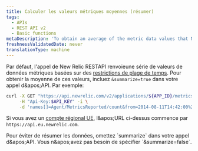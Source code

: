 ```yaml
---
title: Calculer les valeurs métriques moyennes (résumer)
tags:
  - APIs
  - REST API v2
  - Basic functions
metaDescription: 'To obtain an average of the metric data values that New Relic''s REST API returns, include "summarize=true" in your API call.'
freshnessValidatedDate: never
translationType: machine
---
```


Par défaut, l&apos;appel de New Relic RESTAPI renvoieune série de valeurs de données métriques basées sur des [restrictions de plage de temps](/docs/apm/apis/requirements/extracting-metric-data#time). Pour obtenir la moyenne de ces valeurs, incluez `&summarize=true` dans votre appel d&amp;apos;API. Par exemple:

```sh
curl -X GET "https://api.newrelic.com/v2/applications/${APP_ID}/metrics/data.json" \
     -H "Api-Key:$API_KEY" -i \
     -d 'names[]=Agent/MetricsReported/count&from=2014-08-11T14:42:00%2B08:00&to=2014-08-11T15:12:00%2B08:00&summarize=true'
```

Si vous avez un [compte régional UE](/docs/using-new-relic/welcome-new-relic/getting-started/introduction-eu-region-data-center), l&amp;apos;URL ci-dessus commence par `https://api.eu.newrelic.com`.

<Callout variant="tip">
  Pour éviter de résumer les données, omettez `summarize` dans votre appel d&amp;apos;API. Vous n&amp;apos;avez pas besoin de spécifier `&summarize=false`.
</Callout>